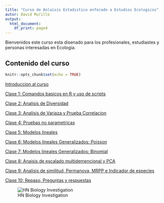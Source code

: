 ---
title: "Curso de Anlaisis Estadistico enfocado a Estudios Ecologicos"
autor: David Murillo
output:
  html_document:
    df_print: paged
---


Bienvenidos este curso esta disenado para los profesionales, estudiastes y personas interesadas en Ecologia. 

## Contenido del curso


```{r setup, include=FALSE}
knitr::opts_chunk$set(echo = TRUE)
```


[Introduccion al curso](Introduccion.html)

[Clase 1: Comandos basicos en R y uso de scripts](Clase1.html)

[Clase 2: Analisis de Diversidad](Clase2.html)

[Clase 3: Analisis de Variaza y Prueba Correlacion](Clase3.html)

[Clase 4: Pruebas no parametricas](Clase4.html)

[Clase 5: Modelos lineales](Clase5.html)

[Clase 6: Modelos lineales Generalizados: Poisson](Clase6.html)

[Clase 7: Modelos lineales Generalizados: Binomial](Clase7.html)

[Clase 8: Anaisis de escalado multidemencional y PCA](Clase8.html)

[Clase 9: Analisis de similitud, Permanova, MRPP e Indicador de especies](Clase9.html)

[Clase 10: Repaso, Preguntas y respuestas](Clase10.html)



![HN Biology Investigation](imagenes/HNBI2_LOGO.jpg)









